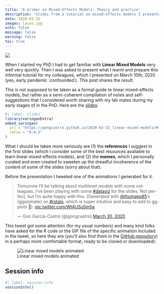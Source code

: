 ---
title: 'A primer on Mixed-Effects Models: Theory and practice'
description: "Slides from a tutorial on mixed-effects models I presented to my research group."
date: 2020-03-31
images: laces.jpg
echo: false
message: false
warning: false
toc: true
---

![](laces.jpg)

When I started my PhD I had to get familiar with **Linear Mixed Models** very well very quickly. Then I was asked to present what I learnt and prepare this informal tutorial for my colleagues, which I presented on March 10th, 2020 (yes, early pandemic :confounded:). This post shares the result.

This is not supposed to be taken as a formal guide to linear mixed-effects models, but rather as a semi-coherent compilation of notes and self-suggestions that I considered worth sharing with my lab mates during my early stages of in the PhD. Here are the [slides](https://gongcastro.github.io/2020-03-31_linear-mixed-models/#1):

```{r}
#| label: slides
library(xaringanExtra)
embed_xaringan(
  url = "https://gongcastro.github.io/2020-03-31_linear-mixed-models/#1",
  ratio = "8:4.5"
)
```

What I should be taken more seriously are (1) the **references** I suggest in the first slides (which I consider some of the best resources available to learn linear mixed-effects models), and (2) the **memes**, which I personally curated and even created to sweeten up the dreadful incoherence of the content of some of the slides (sorry about that).

Before the presentation I tweeted one of the animations I generated for it.

<blockquote class="twitter-tweet"><p lang="en" dir="ltr">Tomorrow I’ll be talking about multilevel models with some colleagues. I’ve been playing with some <a href="https://twitter.com/hashtag/dataviz?src=hash&amp;ref_src=twsrc%5Etfw">#dataviz</a> for the slides. Not perfect, but I’m quite happy with this. (Generated with <a href="https://twitter.com/thomasp85?ref_src=twsrc%5Etfw">@thomasp85</a>’s {gganimate} on <a href="https://twitter.com/hashtag/rstats?src=hash&amp;ref_src=twsrc%5Etfw">#rstats</a>, which is super intuitive and easy to add to ggplots 🙌). <a href="https://t.co/Wt4USuSm5a">pic.twitter.com/Wt4USuSm5a</a></p>&mdash; Gon García-Castro (\@gongcastro) <a href="https://twitter.com/gongcastro/status/1244682429983580161?ref_src=twsrc%5Etfw">March 30, 2020</a></blockquote> <script async src="https://platform.twitter.com/widgets.js" charset="utf-8"></script>

This tweet got some attention (for my usual numbers) and many kind folks have asked for the R code or the GIF file of the specific animation included in the tweet, so here they are (you'll also find them in the [GitHub repository](https://github.com/gongcastro/2020-03-31_linear-mixed-models)) in a perhaps more comfortable format, ready to be cloned or downloaded):

![Linear mixed models animated](images/task_model.gif)

<script src="https://emgithub.com/embed.js?target=https%3A%2F%2Fgithub.com%2Fgongcastro%2F2020-03-31_linear-mixed-models%2Fblob%2Fmain%2FR%2Fplots.R&style=github&showBorder=on&showLineNumbers=on&showFileMeta=on&showCopy=on&fetchFromJsDelivr=on"></script>

## Session info
```{r}
#| label: session-info
sessionInfo()
```